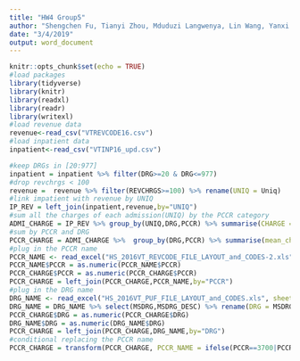 ```yaml
---
title: "HW4 Group5"
author: "Shengchen Fu, Tianyi Zhou, Mduduzi Langwenya, Lin Wang, Yanxi Gao"
date: "3/4/2019"
output: word_document
---
```


```r
knitr::opts_chunk$set(echo = TRUE)
#load packages
library(tidyverse)
library(knitr)
library(readxl)
library(readr)
library(writexl)
#load revenue data
revenue<-read_csv("VTREVCODE16.csv")
#load inpatient data
inpatient<-read_csv("VTINP16_upd.csv")
```

```r
#keep DRGs in [20:977]
inpatient = inpatient %>% filter(DRG>=20 & DRG<=977)
#drop revchrgs < 100
revenue =  revenue %>% filter(REVCHRGS>=100) %>% rename(UNIQ = Uniq)
#link impatient with revenue by UNIQ
IP_REV = left_join(inpatient,revenue,by="UNIQ")
#sum all the charges of each admission(UNIQ) by the PCCR category 
ADMI_CHARGE = IP_REV %>% group_by(UNIQ,DRG,PCCR) %>% summarise(CHARGE = sum(REVCHRGS)) 
#sum by PCCR and DRG
PCCR_CHARGE = ADMI_CHARGE %>%  group_by(DRG,PCCR) %>% summarise(mean_charge = mean(CHARGE))
#plug in the PCCR name 
PCCR_NAME <- read_excel("HS_2016VT_REVCODE_FILE_LAYOUT_and_CODES-2.xls", sheet = "PCCR")
PCCR_NAME$PCCR = as.numeric(PCCR_NAME$PCCR)
PCCR_CHARGE$PCCR = as.numeric(PCCR_CHARGE$PCCR)
PCCR_CHARGE = left_join(PCCR_CHARGE,PCCR_NAME,by="PCCR")
#plug in the DRG name
DRG_NAME <- read_excel("HS_2016VT_PUF_FILE_LAYOUT_and_CODES.xls", sheet = "MSDRG 2007 forward")
DRG_NAME = DRG_NAME %>% select(MSDRG,MSDRG_DESC) %>% rename(DRG = MSDRG, DRG_NAME = MSDRG_DESC)
PCCR_CHARGE$DRG = as.numeric(PCCR_CHARGE$DRG)
DRG_NAME$DRG = as.numeric(DRG_NAME$DRG)
PCCR_CHARGE = left_join(PCCR_CHARGE,DRG_NAME,by="DRG")
#conditional replacing the PCCR name
PCCR_CHARGE = transform(PCCR_CHARGE, PCCR_NAME = ifelse(PCCR==3700|PCCR==4000,"PCCR_OR_and_Anesth_Costs",PCCR_NAME))
```

